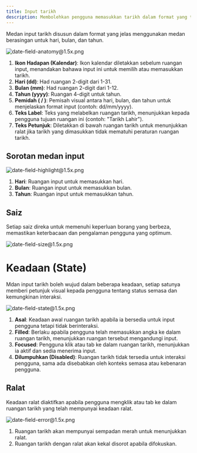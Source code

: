 ```yaml
---
title: Input tarikh
description: Membolehkan pengguna memasukkan tarikh dalam format yang tersusun
---
```


Medan input tarikh disusun dalam format yang jelas menggunakan medan berasingan untuk hari, bulan, dan tahun.

![date-field-anatomy@1.5x.png](/design/date-field-anatomy1.5x.png)

1. **Ikon Hadapan (Kalendar)**: Ikon kalendar diletakkan sebelum ruangan input, menandakan bahawa input ini untuk memilih atau memasukkan tarikh.
2. **Hari (dd)**: Had ruangan 2-digit dari 1-31.
3. **Bulan (mm)**: Had ruangan 2-digit dari 1-12.
4. **Tahun (yyyy)**: Ruangan 4-digit untuk tahun.
5. **Pemidah ( / )**: Pemisah visual antara hari, bulan, dan tahun untuk menjelaskan format input (contoh: dd/mm/yyyy).
6. **Teks Label**: Teks yang melabelkan ruangan tarikh, menunjukkan kepada pengguna tujuan ruangan ini (contoh: "Tarikh Lahir").
7. **Teks Petunjuk**: Diletakkan di bawah ruangan tarikh untuk menunjukkan ralat jika tarikh yang dimasukkan tidak mematuhi peraturan ruangan tarikh.

## Sorotan medan input

![date-field-highlight@1.5x.png](/design/date-field-highlight1.5x.png)

1. **Hari**: Ruangan input untuk memasukkan hari.
2. **Bulan**: Ruangan input untuk memasukkan bulan.
3. **Tahun**: Ruangan input untuk memasukkan tahun.

## Saiz

Setiap saiz direka untuk memenuhi keperluan borang yang berbeza, memastikan keterbacaan dan pengalaman pengguna yang optimum.

![date-field-size@1.5x.png](/design/date-field-size1.5x.png)

# Keadaan (State)

Mdan input tarikh boleh wujud dalam beberapa keadaan, setiap satunya memberi petunjuk visual kepada pengguna tentang status semasa dan kemungkinan interaksi.

![date-field-state@1.5x.png](/design/date-field-state1.5x.png)

1. **Asal**: Keadaan awal ruangan tarikh apabila ia bersedia untuk input pengguna tetapi tidak berinteraksi.
2. **Filled**: Berlaku apabila pengguna telah memasukkan angka ke dalam ruangan tarikh, menunjukkan ruangan tersebut mengandungi input.
3. **Focused**: Pengguna klik atau tab ke dalam ruangan tarikh, menunjukkan ia aktif dan sedia menerima input.
4. **Dilumpuhkan (Disabled)**: Ruangan tarikh tidak tersedia untuk interaksi pengguna, sama ada disebabkan oleh konteks semasa atau kebenaran pengguna.

## Ralat

Keadaan ralat diaktifkan apabila pengguna mengklik atau tab ke dalam ruangan tarikh yang telah mempunyai keadaan ralat.

![date-field-error@1.5x.png](/design/date-field-error1.5x.png)

1. Ruangan tarikh akan mempunyai sempadan merah untuk menunjukkan ralat.
2. Ruangan tarikh dengan ralat akan kekal disorot apabila difokuskan.
